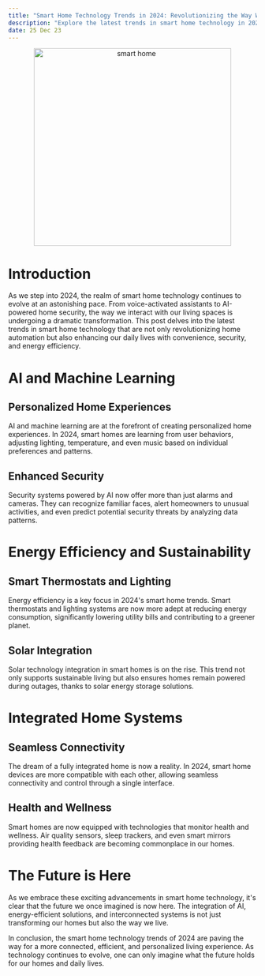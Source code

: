 ```yaml
---
title: "Smart Home Technology Trends in 2024: Revolutionizing the Way We Live"
description: "Explore the latest trends in smart home technology in 2024, including AI advancements, energy efficiency, and integrated home systems. Discover how these innovations are reshaping our daily lives."
date: 25 Dec 23
---
```


<center>
  <img src="/images/smart_home.png" alt="smart home" width="400" />
</center>

# Introduction

As we step into 2024, the realm of smart home technology continues to evolve at an astonishing pace. From voice-activated assistants to AI-powered home security, the way we interact with our living spaces is undergoing a dramatic transformation. This post delves into the latest trends in smart home technology that are not only revolutionizing home automation but also enhancing our daily lives with convenience, security, and energy efficiency.

# AI and Machine Learning

## Personalized Home Experiences

AI and machine learning are at the forefront of creating personalized home experiences. In 2024, smart homes are learning from user behaviors, adjusting lighting, temperature, and even music based on individual preferences and patterns.

## Enhanced Security

Security systems powered by AI now offer more than just alarms and cameras. They can recognize familiar faces, alert homeowners to unusual activities, and even predict potential security threats by analyzing data patterns.

# Energy Efficiency and Sustainability

## Smart Thermostats and Lighting

Energy efficiency is a key focus in 2024's smart home trends. Smart thermostats and lighting systems are now more adept at reducing energy consumption, significantly lowering utility bills and contributing to a greener planet.

## Solar Integration

Solar technology integration in smart homes is on the rise. This trend not only supports sustainable living but also ensures homes remain powered during outages, thanks to solar energy storage solutions.

# Integrated Home Systems

## Seamless Connectivity

The dream of a fully integrated home is now a reality. In 2024, smart home devices are more compatible with each other, allowing seamless connectivity and control through a single interface.

## Health and Wellness

Smart homes are now equipped with technologies that monitor health and wellness. Air quality sensors, sleep trackers, and even smart mirrors providing health feedback are becoming commonplace in our homes.

# The Future is Here

As we embrace these exciting advancements in smart home technology, it's clear that the future we once imagined is now here. The integration of AI, energy-efficient solutions, and interconnected systems is not just transforming our homes but also the way we live.

In conclusion, the smart home technology trends of 2024 are paving the way for a more connected, efficient, and personalized living experience. As technology continues to evolve, one can only imagine what the future holds for our homes and daily lives.

